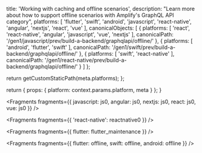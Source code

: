 
  title: 'Working with caching and offline scenarios',
  description: "Learn more about how to support offline scenarios with Amplify's GraphQL API category",
  platforms: [
    'flutter',
    'swift',
    'android',
    'javascript',
    'react-native',
    'angular',
    'nextjs',
    'react',
    'vue'
  ],
  canonicalObjects: [
    {
      platforms: [
        'react',
        'react-native',
        'angular',
        'javascript',
        'vue',
        'nextjs'
      ],
      canonicalPath: '/gen1/javascript/prev/build-a-backend/graphqlapi/offline/'
    },
    {
      platforms: [
        'android',
        'flutter',
        'swift'
      ],
      canonicalPath: '/gen1/swift/prev/build-a-backend/graphqlapi/offline/'
    },
    {
      platforms: [
        'swift',
        'react-native'
      ],
      canonicalPath: '/gen1/react-native/prev/build-a-backend/graphqlapi/offline/'
    }
  ]
};

  return getCustomStaticPath(meta.platforms);
};

  return {
    props: {
      platform: context.params.platform,
      meta
    }
  };
}


<Fragments
  fragments={{
    javascript: js0,
    angular: js0,
    nextjs: js0,
    react: js0,
    vue: js0
  }}
/>


<Fragments fragments={{ 'react-native': reactnative0 }} />


<Fragments fragments={{ flutter: flutter_maintenance }} />


<Fragments fragments={{ flutter: offline, swift: offline, android: offline }} />
